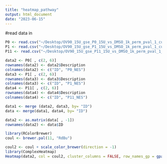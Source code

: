 ```yaml
---
title: "heatmap_pathway"
output: html_document
date: "2023-06-15"
---
```


#read data in 
```r
P0 <- read.csv("~/Desktop/OV90_15U_gse_P0_15U_vs_DMSO_1k_perm_pval_1_cutoff_BH.csv")
P1 <- read.csv("~/Desktop/OV90_15U_gse_P1_15U_vs_DMSO_1k_perm_pval_1_cutoff_BH.csv")
P11 <- read.csv("~/Desktop/OV90_15U_gse_P11_15U_vs_DMSO_1k_perm_pval_1_cutoff_BH.csv")
```


```r
data2 <- P0[ , c(2, 6)]
rownames(data2) <- data2$Description
colnames(data2) <- c("ID", "P0_NES")
data3 <- P1[ , c(2, 6)]
rownames(data3) <- data3$Description
colnames(data3) <- c("ID", "P1_NES")
data4 <- P11[ , c(2, 6)]
rownames(data4) <- data4$Description
colnames(data4) <- c("ID", "P11_NES")
```

```r
data1 <- merge (data2, data3, by= "ID") 
data <- merge(data1, data4, by= "ID")
```

```r
data2 <- as.matrix(data[ , -1])
rownames(data2) <- data$ID
```

```r
library(RColorBrewer)
coul <- brewer.pal(11, "RdBu") 
```

```r
coul2 <- coul + scale_color_brewer(direction = -1)
library(ComplexHeatmap)
Heatmap(data2, col = coul2, cluster_columns = FALSE, row_names_gp = gpar(fontsize = 4))
```
  